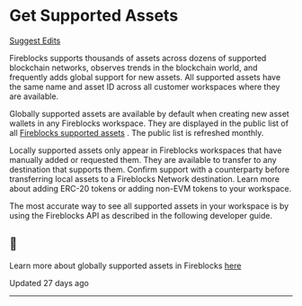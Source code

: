 # Get Supported Assets

[Suggest Edits](/edit/list-supported-assets-1)

Fireblocks supports thousands of assets across dozens of supported blockchain networks, observes trends in the blockchain world, and frequently adds global support for new assets. All supported assets have the same name and asset ID across all customer workspaces where they are available.

Globally supported assets are available by default when creating new asset wallets in any Fireblocks workspace. They are displayed in the public list of all [Fireblocks supported assets](https://www.fireblocks.com/integrations/tokens/?__hstc=215458440.41821ffcb4b2553542fa87b261b6e5c5.1708429222995.1720100147941.1720113071013.58&__hssc=215458440.4.1720113071013&__hsfp=734145927) . The public list is refreshed monthly.

Locally supported assets only appear in Fireblocks workspaces that have manually added or requested them. They are available to transfer to any destination that supports them. Confirm support with a counterparty before transferring local assets to a Fireblocks Network destination. Learn more about adding ERC-20 tokens or adding non-EVM tokens to your workspace.

The most accurate way to see all supported assets in your workspace is by using the Fireblocks API as described in the following developer guide.

  
<Info>

## 📘

Learn more about globally supported assets in Fireblocks [here](https://support.fireblocks.io/hc/en-us/articles/6641409557532-Globally-supported-assets)



</Info>

Updated 27 days ago

* * *